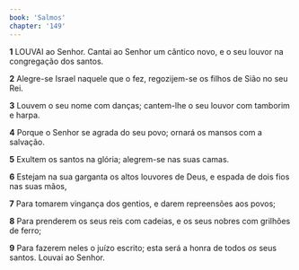 ```yaml
---
book: 'Salmos'
chapter: '149'
---
```


**1** LOUVAI ao Senhor. Cantai ao Senhor um cântico novo, e o seu louvor na congregação dos santos.

**2** Alegre-se Israel naquele que o fez, regozijem-se os filhos de Sião no seu Rei.

**3** Louvem o seu nome com danças; cantem-lhe o seu louvor com tamborim e harpa.

**4** Porque o Senhor se agrada do seu povo; ornará os mansos com a salvação.

**5** Exultem os santos na glória; alegrem-se nas suas camas.

**6** Estejam na sua garganta os altos louvores de Deus, e espada de dois fios nas suas mãos,

**7** Para tomarem vingança dos gentios, e darem repreensões aos povos;

**8** Para prenderem os seus reis com cadeias, e os seus nobres com grilhões de ferro;

**9** Para fazerem neles o juízo escrito; esta será a honra de todos _os_ seus santos. Louvai ao Senhor.
